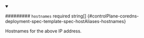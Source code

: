 
<details className="config-field" data-expandable="false" open>
<summary>

######### `hostnames` <span className="config-field-required" data-required="false">required</span> <span className="config-field-type">string[]</span> <span className="config-field-default"></span> <span className="config-field-enum"></span> {#controlPlane-coredns-deployment-spec-template-spec-hostAliases-hostnames}

Hostnames for the above IP address.

</summary>



</details>
